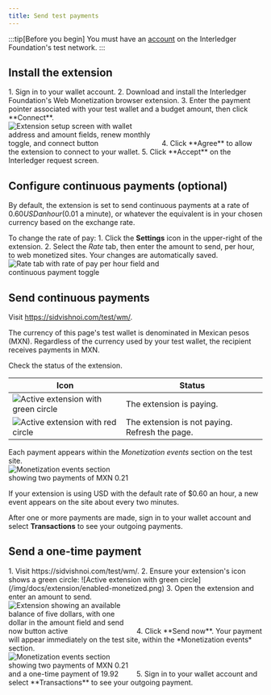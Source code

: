 ```yaml
---
title: Send test payments
---
```



:::tip[Before you begin]
You must have an [account](/tutorials/test-wallet-sign-up) on the Interledger Foundation's test network.
:::

## Install the extension
    
<Steps>
    1. Sign in to your <LinkOut href="https://wallet.interledger-test.dev/">wallet account</LinkOut>.
    2. Download and install the Interledger Foundation's <LinkOut href="https://webmonetization.org/install">Web Monetization browser extension</LinkOut>.
    3. Enter the payment pointer associated with your test wallet and a budget amount, then click **Connect**.<br /><img
    src='/img/docs/extension/connection-setup.png' alt='Extension setup screen with wallet address and amount fields, renew monthly toggle, and connect button' style='max-width:300px' class='img-outline'/>
    4. Click **Agree** to allow the extension to connect to your wallet. 
    5. Click **Accept** on the Interledger request screen.
</Steps>

## Configure continuous payments (optional)

By default, the extension is set to send continuous payments at a rate of $0.60 USD an hour ($0.01 a minute), or whatever the equivalent is in your chosen currency based on the exchange rate.

To change the rate of pay:
<Steps>
    1. Click the **Settings** icon in the upper-right of the extension.
    2. Select the *Rate* tab, then enter the amount to send, per hour, to web monetized sites. Your changes are automatically saved.<br /><img src='/img/docs/extension/rate-tab.png' alt='Rate tab with rate of pay per hour field and continuous payment toggle' style='max-width:300px' class='img-outline'/>
</Steps>

## Send continuous payments

Visit <LinkOut href="https://sidvishnoi.com/test/wm/" withIcon={false}>https://sidvishnoi.com/test/wm/</LinkOut>. 

The currency of this page's test wallet is denominated in Mexican pesos (MXN). Regardless of the currency used by your test wallet, the recipient receives payments in MXN.

Check the status of the extension.

| Icon | Status |
| ---- | ------ |
| ![Active extension with green circle](/img/docs/extension/enabled-monetized.png) | The extension is paying. |
| ![Active extension with red circle](/img/docs/extension/enabled-unmonetized.png) | The extension is not paying. Refresh the page. |

Each payment appears within the *Monetization events* section on the test site.<br /><img src='/img/docs/testwallet/testwallet-sid-continuous-events.png' alt='Monetization events section showing two payments of MXN 0.21' style='max-width:250px' class='img-outline'/>

If your extension is using USD with the default rate of $0.60 an hour, a new event appears on the site about every two minutes.

After one or more payments are made, sign in to your <LinkOut href="https://wallet.interledger-test.dev/">wallet account</LinkOut> and select **Transactions** to see your outgoing payments.

## Send a one-time payment

<Steps>
    1. Visit <LinkOut href="https://sidvishnoi.com/test/wm/" withIcon={false}>https://sidvishnoi.com/test/wm/</LinkOut>.
    2. Ensure your extension's icon shows a green circle: ![Active extension with green circle](/img/docs/extension/enabled-monetized.png)
    3. Open the extension and enter an amount to send.<br /><img src='/img/docs/extension/otp-send-now.png' alt='Extension showing an available balance of five dollars, with one dollar in the amount field and send now button active' style='max-width:250px' class='img-outline'/>
    4. Click **Send now**. Your payment will appear immediately on the test site, within the *Monetization events* section.<br /><img src='/img/docs/testwallet/testwallet-sid-otp-event.png' alt='Monetization events section showing two payments of MXN 0.21 and a one-time payment of 19.92' style='max-width:250px' class='img-outline'/>
    5. Sign in to your <LinkOut href="https://wallet.interledger-test.dev/">wallet account</LinkOut> and select **Transactions** to see your outgoing payment.
</Steps>